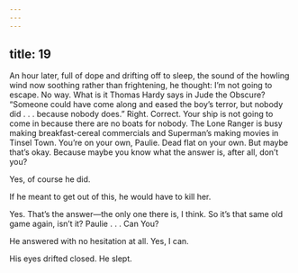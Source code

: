 ```yaml
---
---
---
```

title: 19
---




An hour later, full of dope and drifting off to sleep, the sound of the howling wind now soothing rather than frightening, he thought: I’m not going to escape. No way. What is it Thomas Hardy says in Jude the Obscure? “Someone could have come along and eased the boy’s terror, but nobody did . . . because nobody does.” Right. Correct. Your ship is not going to come in because there are no boats for nobody. The Lone Ranger is busy making breakfast-cereal commercials and Superman’s making movies in Tinsel Town. You’re on your own, Paulie. Dead flat on your own. But maybe that’s okay. Because maybe you know what the answer is, after all, don’t you?

Yes, of course he did.

If he meant to get out of this, he would have to kill her.

Yes. That’s the answer—the only one there is, I think. So it’s that same old game again, isn’t it? Paulie . . . Can You?

He answered with no hesitation at all. Yes, I can.

His eyes drifted closed. He slept.